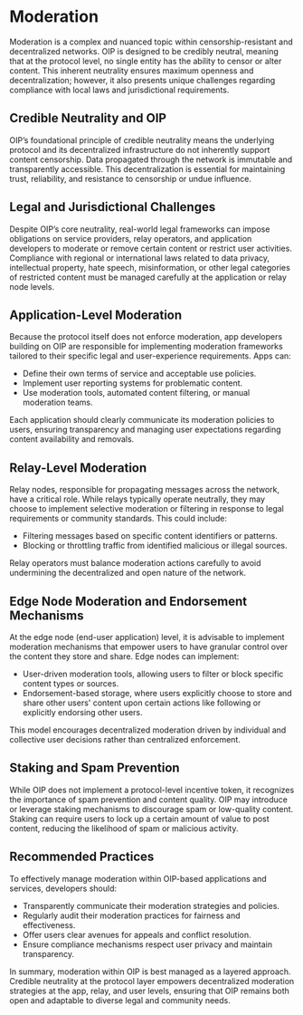 # Moderation

Moderation is a complex and nuanced topic within censorship-resistant and decentralized networks. OIP is designed to be credibly neutral, meaning that at the protocol level, no single entity has the ability to censor or alter content. This inherent neutrality ensures maximum openness and decentralization; however, it also presents unique challenges regarding compliance with local laws and jurisdictional requirements.

## Credible Neutrality and OIP

OIP’s foundational principle of credible neutrality means the underlying protocol and its decentralized infrastructure do not inherently support content censorship. Data propagated through the network is immutable and transparently accessible. This decentralization is essential for maintaining trust, reliability, and resistance to censorship or undue influence.

## Legal and Jurisdictional Challenges

Despite OIP’s core neutrality, real-world legal frameworks can impose obligations on service providers, relay operators, and application developers to moderate or remove certain content or restrict user activities. Compliance with regional or international laws related to data privacy, intellectual property, hate speech, misinformation, or other legal categories of restricted content must be managed carefully at the application or relay node levels.

## Application-Level Moderation

Because the protocol itself does not enforce moderation, app developers building on OIP are responsible for implementing moderation frameworks tailored to their specific legal and user-experience requirements. Apps can:

- Define their own terms of service and acceptable use policies.
- Implement user reporting systems for problematic content.
- Use moderation tools, automated content filtering, or manual moderation teams.

Each application should clearly communicate its moderation policies to users, ensuring transparency and managing user expectations regarding content availability and removals.

## Relay-Level Moderation

Relay nodes, responsible for propagating messages across the network, have a critical role. While relays typically operate neutrally, they may choose to implement selective moderation or filtering in response to legal requirements or community standards. This could include:

- Filtering messages based on specific content identifiers or patterns.
- Blocking or throttling traffic from identified malicious or illegal sources.

Relay operators must balance moderation actions carefully to avoid undermining the decentralized and open nature of the network.

## Edge Node Moderation and Endorsement Mechanisms

At the edge node (end-user application) level, it is advisable to implement moderation mechanisms that empower users to have granular control over the content they store and share. Edge nodes can implement:

- User-driven moderation tools, allowing users to filter or block specific content types or sources.
- Endorsement-based storage, where users explicitly choose to store and share other users' content upon certain actions like following or explicitly endorsing other users.

This model encourages decentralized moderation driven by individual and collective user decisions rather than centralized enforcement.

## Staking and Spam Prevention

While OIP does not implement a protocol-level incentive token, it recognizes the importance of spam prevention and content quality. OIP may introduce or leverage staking mechanisms to discourage spam or low-quality content. Staking can require users to lock up a certain amount of value to post content, reducing the likelihood of spam or malicious activity.

## Recommended Practices

To effectively manage moderation within OIP-based applications and services, developers should:

- Transparently communicate their moderation strategies and policies.
- Regularly audit their moderation practices for fairness and effectiveness.
- Offer users clear avenues for appeals and conflict resolution.
- Ensure compliance mechanisms respect user privacy and maintain transparency.

In summary, moderation within OIP is best managed as a layered approach. Credible neutrality at the protocol layer empowers decentralized moderation strategies at the app, relay, and user levels, ensuring that OIP remains both open and adaptable to diverse legal and community needs.